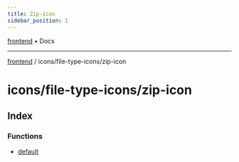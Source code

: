 ```yaml
---
title: Zip-icon
sidebar_position: 1
---
```


[frontend](./zip-icon/../../..) • Docs

***

[frontend](./zip-icon/../../..) / icons/file-type-icons/zip-icon

# icons/file-type-icons/zip-icon

## Index

### Functions

- [default](./zip-icon/functions/default)
